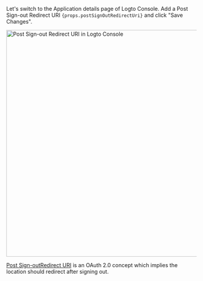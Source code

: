 <p>
  Let&apos;s switch to the Application details page of Logto Console. Add a Post Sign-out Redirect
  URI <code>{props.postSignOutRedirectUri}</code> and click &quot;Save Changes&quot;.
</p>

<img alt="Post Sign-out Redirect URI in Logto Console" src={props.figureSrc} width="600px" />

[Post Sign-outRedirect URI](https://openid.net/specs/openid-connect-rpinitiated-1_0.html#RPLogout) is an OAuth 2.0 concept which implies the location should redirect after signing out.

